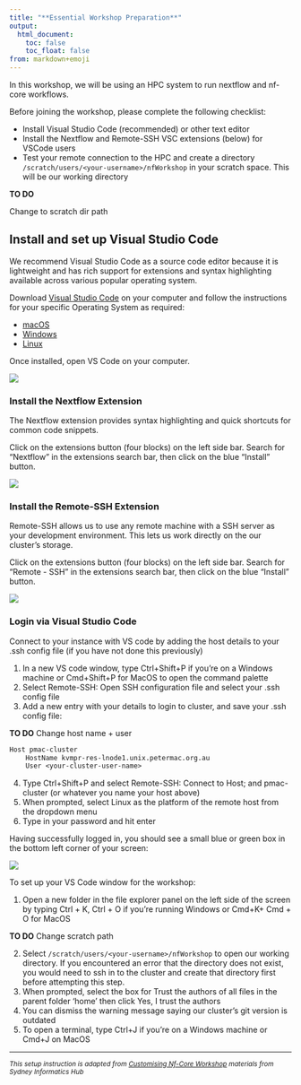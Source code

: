 ```yaml
---
title: "**Essential Workshop Preparation**"
output:
  html_document:
    toc: false
    toc_float: false
from: markdown+emoji
---
```


In this workshop, we will be using an HPC system to run nextflow and nf-core workflows. 

Before joining the workshop, please complete the following checklist:

- Install Visual Studio Code (recommended) or other text editor
- Install the Nextflow and Remote-SSH VSC extensions (below) for VSCode users
- Test your remote connection to the HPC and create a directory `/scratch/users/<your-username>/nfWorkshop` in your scratch space. This will be our working directory

::: {.callout-important}
**TO DO**

Change to scratch dir path
:::


## Install and set up Visual Studio Code

We recommend Visual Studio Code as a source code editor because it is lightweight and has rich support for extensions and syntax highlighting available across various popular operating system. 

Download [Visual Studio Code](https://code.visualstudio.com/download) on your computer and follow the instructions for your specific Operating System as required:

- [macOS](https://code.visualstudio.com/docs/setup/mac)
- [Windows](https://code.visualstudio.com/docs/setup/windows)
- [Linux](https://code.visualstudio.com/docs/setup/linux)

Once installed, open VS Code on your computer.

![](media/00_0_VSCode.png)

### Install the Nextflow Extension

The Nextflow extension provides syntax highlighting and quick shortcuts for common code snippets.

Click on the extensions button (four blocks) on the left side bar.
Search for "Nextflow" in the extensions search bar, then click on the blue "Install" button.

![](media/00_1_Nextflow_ext.png)

### Install the Remote-SSH Extension

Remote-SSH allows us to use any remote machine with a SSH server as your development environment. This lets us work directly on the our cluster's storage. 

Click on the extensions button (four blocks) on the left side bar.
Search for "Remote - SSH" in the extensions search bar, then click on the blue "Install" button.

![](media/00_2_RemoteSSH_ext.png)

### Login via Visual Studio Code

Connect to your instance with VS code by adding the host details to your .ssh config file (if you have not done this previously)

1. In a new VS code window, type Ctrl+Shift+P if you’re on a Windows machine or Cmd+Shift+P for MacOS to open the command palette
2. Select Remote-SSH: Open SSH configuration file and select your .ssh config file
3. Add a new entry with your details to login to cluster, and save your .ssh config file:

::: {.callout-important}
**TO DO**
Change host name + user
:::


```default 
Host pmac-cluster
	HostName kvmpr-res-lnode1.unix.petermac.org.au
	User <your-cluster-user-name>
```

4. Type Ctrl+Shift+P and select Remote-SSH: Connect to Host; and pmac-cluster (or whatever you name your host above)
5. When prompted, select Linux as the platform of the remote host from the dropdown menu
6. Type in your password and hit enter

Having successfully logged in, you should see a small blue or green box in the bottom left corner of your screen:

![](media/00_3_RemoteSSH_Connected.png)

To set up your VS Code window for the workshop:

1. Open a new folder in the file explorer panel on the left side of the screen by typing Ctrl + K, Ctrl + O if you’re running Windows or Cmd+K+ Cmd + O for MacOS

::: {.callout-important}
**TO DO**
Change scratch path
:::

2. Select `/scratch/users/<your-username>/nfWorkshop` to open our working directory. If you encountered an error that the directory does not exist, you would need to ssh in to the cluster and create that directory first before attempting this step. 
3. When prompted, select the box for Trust the authors of all files in the parent folder ‘home’ then click Yes, I trust the authors
4. You can dismiss the warning message saying our cluster's git version is outdated
5. To open a terminal, type Ctrl+J if you’re on a Windows machine or Cmd+J on MacOS



---
^*This setup instruction is adapted from [Customising Nf-Core Workshop](https://sydney-informatics-hub.github.io/customising-nfcore-workshop/setup.html) materials from Sydney Informatics Hub*^